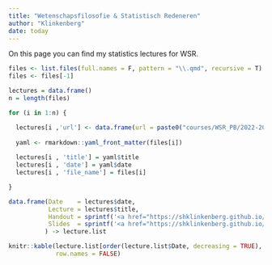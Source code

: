 ```yaml
---
title: "Wetenschapsfilosofie & Statistisch Redeneren"
author: "Klinkenberg"
date: today
---
```


On this page you can find my statistics lectures for WSR.

```r
files <- list.files(full.names = F, pattern = "\\.qmd", recursive = T)
files <- files[-1]

lectures = data.frame()
n = length(files)

for (i in 1:n) {

  lectures[i ,'url'] <- data.frame(url = paste0("courses/WSR_PB/2022-2023/", files[i]))
  
  yaml <- rmarkdown::yaml_front_matter(files[i])
  
  lectures[i , 'title'] = yaml$title
  lectures[i , 'date'] = yaml$date
  lectures[i , 'file_name'] = files[i]

}

data.frame(Date    = lectures$date, 
           Lecture = lectures$title,
           Handout = sprintf('<a href="https://shklinkenberg.github.io/statistics-lectures/%s" target="_blank" class="external">link</a>', gsub("courses", "handouts", gsub("qmd", "html", lectures$url)) ) ,
           Slides  = sprintf('<a href="https://shklinkenberg.github.io/statistics-lectures/%s" target="_blank" class="external">link</a>', gsub("courses", "slides", gsub("qmd", "html", lectures$url)) ) 
          ) -> lecture.list

knitr::kable(lecture.list[order(lecture.list$Date, decreasing = TRUE), ],
             row.names = FALSE)
```

